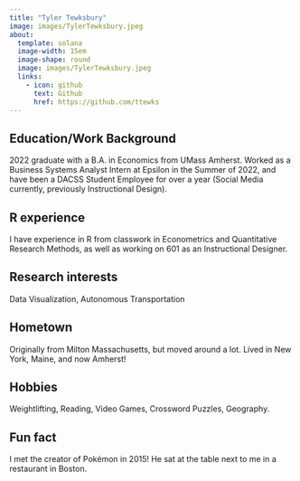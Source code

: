 ```yaml
---
title: "Tyler Tewksbury"
image: images/TylerTewksbury.jpeg
about:
  template: solana
  image-width: 15em
  image-shape: round
  image: images/TylerTewksbury.jpeg
  links:
    - icon: github
      text: Github
      href: https://github.com/ttewks
---
```


## Education/Work Background
2022 graduate with a B.A. in Economics from UMass Amherst. 
Worked as a Business Systems Analyst Intern at Epsilon in the Summer of 2022, and have been a
DACSS Student Employee for over a year (Social Media currently, previously Instructional Design).

## R experience
I have experience in R from classwork in Econometrics and Quantitative Research Methods, as well as working on 601 as an Instructional Designer.

## Research interests
Data Visualization, Autonomous Transportation

## Hometown
Originally from Milton Massachusetts, but moved around a lot. Lived in New York, Maine, and now Amherst!

## Hobbies
Weightlifting, Reading, Video Games, Crossword Puzzles, Geography.

## Fun fact
I met the creator of Pokémon in 2015! He sat at the table next to me in a restaurant in Boston.
